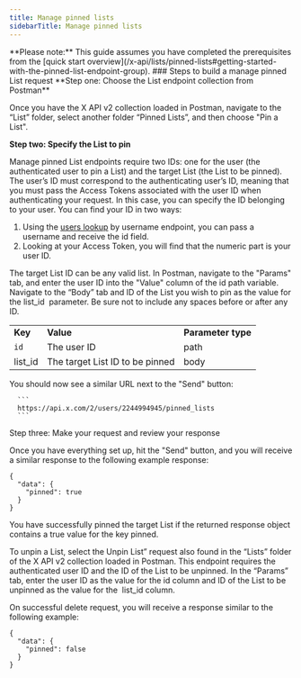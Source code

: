---
title: Manage pinned lists
sidebarTitle: Manage pinned lists
---


<Note>
**Please note:** This guide assumes you have completed the prerequisites from the [quick start overview](/x-api/lists/pinned-lists#getting-started-with-the-pinned-list-endpoint-group).
</Note>
### Steps to build a manage pinned List request
**Step one: Choose the List endpoint collection from Postman**

Once you have the X API v2 collection loaded in Postman, navigate to the “List” folder, select another folder “Pinned Lists”, and then choose "Pin a List".
 

**Step two: Specify the List to pin**

Manage pinned List endpoints require two IDs: one for the user (the authenticated user to pin a List) and the target List (the List to be pinned). The user’s ID must correspond to the authenticating user’s ID, meaning that you must pass the Access Tokens associated with the user ID when authenticating your request. In this case, you can specify the ID belonging to your user. You can find your ID in two ways:

1.  Using the [users lookup](/x-api/users/lookup/introduction) by username endpoint, you can pass a username and receive the id field.
2.  Looking at your Access Token, you will find that the numeric part is your user ID.

The target List ID can be any valid list. In Postman, navigate to the "Params" tab, and enter the user ID into the "Value" column of the id path variable. Navigate to the “Body” tab and ID of the List you wish to pin as the value for the list_id  parameter. Be sure not to include any spaces before or after any ID.

|     |     |     |
| :--- | :--- | :--- |
| **Key** | **Value** | **Parameter type** |
| `id` | The user ID | path |
| list_id | The target List ID to be pinned | body |

You should now see a similar URL next to the "Send" button:

      ```
      https://api.x.com/2/users/2244994945/pinned_lists
      ```

Step three: Make your request and review your response

Once you have everything set up, hit the "Send" button, and you will receive a similar response to the following example response:

```
{
  "data": {
    "pinned": true
  }
}
```

You have successfully pinned the target List if the returned response object contains a true value for the key pinned. 

To unpin a List, select the Unpin List” request also found in the “Lists” folder of the X API v2 collection loaded in Postman. This endpoint requires the authenticated user ID and the ID of the List to be unpinned. In the “Params” tab, enter the user ID as the value for the id column and ID of the List to be unpinned as the value for the  list_id column. 

On successful delete request, you will receive a response similar to the following example:

```
{
  "data": {
    "pinned": false
  }
}
```